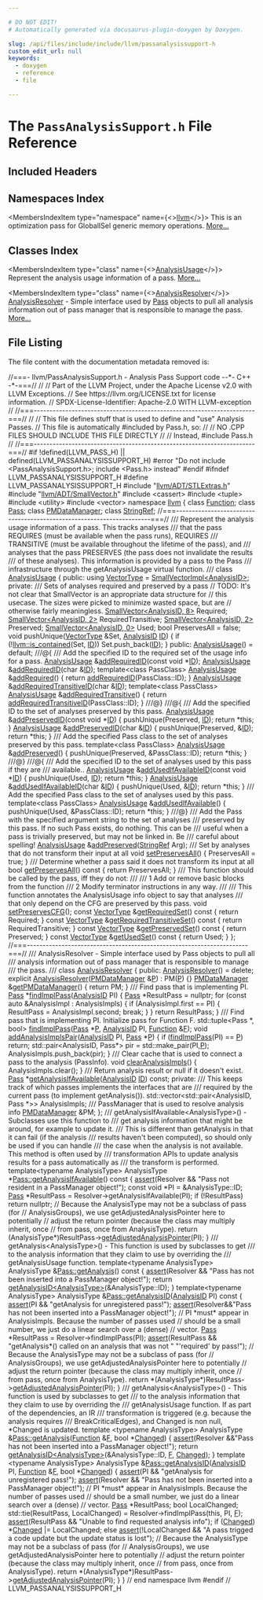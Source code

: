 ```yaml
---

# DO NOT EDIT!
# Automatically generated via docusaurus-plugin-doxygen by Doxygen.

slug: /api/files/include/include/llvm/passanalysissupport-h
custom_edit_url: null
keywords:
  - doxygen
  - reference
  - file

---
```





# The `PassAnalysisSupport.h` File Reference

<DoxygenPage pluginConfig={pluginConfig}>



## Included Headers

<IncludesList>
<IncludesListItem
  filePath="llvm/ADT/STLExtras.h"
  permalink="/docs/api/files/include/include/llvm/include/llvm/adt/stlextras-h"
  isLocal="true" />
<IncludesListItem
  filePath="llvm/ADT/SmallVector.h"
  permalink="/docs/api/files/include/include/llvm/include/llvm/adt/smallvector-h"
  isLocal="true" />
<IncludesListItem
  filePath="cassert"
  permalink=""
  isLocal="false" />
<IncludesListItem
  filePath="tuple"
  permalink=""
  isLocal="false" />
<IncludesListItem
  filePath="utility"
  permalink=""
  isLocal="false" />
<IncludesListItem
  filePath="vector"
  permalink=""
  isLocal="false" />
</IncludesList>

## Namespaces Index

<MembersIndex>

<MembersIndexItem
  type="namespace"
  name={<><a href="/docs/api/namespaces/llvm">llvm</a></>}>
This is an optimization pass for GlobalISel generic memory operations. <a href="/docs/api/namespaces/llvm/#details">More...</a>
</MembersIndexItem>

</MembersIndex>

## Classes Index

<MembersIndex>

<MembersIndexItem
  type="class"
  name={<><a href="/docs/api/classes/llvm/analysisusage">AnalysisUsage</a></>}>
Represent the analysis usage information of a pass. <a href="/docs/api/classes/llvm/analysisusage/#details">More...</a>
</MembersIndexItem>

<MembersIndexItem
  type="class"
  name={<><a href="/docs/api/classes/llvm/analysisresolver">AnalysisResolver</a></>}>
<a href="/docs/api/classes/llvm/analysisresolver">AnalysisResolver</a> - Simple interface used by <a href="/docs/api/classes/llvm/pass">Pass</a> objects to pull all analysis information out of pass manager that is responsible to manage the pass. <a href="/docs/api/classes/llvm/analysisresolver/#details">More...</a>
</MembersIndexItem>

</MembersIndex>


## File Listing

The file content with the documentation metadata removed is:

<ProgramListing>

<Link id="l00001" /><CodeLine lineNumber="1"><span class="doxyHighlightComment">//===- llvm/PassAnalysisSupport.h - Analysis Pass Support code --&#42;- C++ -&#42;-===//</span></CodeLine>
<Link id="l00002" /><CodeLine lineNumber="2"><span class="doxyHighlightComment">//</span></CodeLine>
<Link id="l00003" /><CodeLine lineNumber="3"><span class="doxyHighlightComment">// Part of the LLVM Project, under the Apache License v2.0 with LLVM Exceptions.</span></CodeLine>
<Link id="l00004" /><CodeLine lineNumber="4"><span class="doxyHighlightComment">// See https://llvm.org/LICENSE.txt for license information.</span></CodeLine>
<Link id="l00005" /><CodeLine lineNumber="5"><span class="doxyHighlightComment">// SPDX-License-Identifier: Apache-2.0 WITH LLVM-exception</span></CodeLine>
<Link id="l00006" /><CodeLine lineNumber="6"><span class="doxyHighlightComment">//</span></CodeLine>
<Link id="l00007" /><CodeLine lineNumber="7"><span class="doxyHighlightComment">//===----------------------------------------------------------------------===//</span></CodeLine>
<Link id="l00008" /><CodeLine lineNumber="8"><span class="doxyHighlightComment">//</span></CodeLine>
<Link id="l00009" /><CodeLine lineNumber="9"><span class="doxyHighlightComment">// This file defines stuff that is used to define and &quot;use&quot; Analysis Passes.</span></CodeLine>
<Link id="l00010" /><CodeLine lineNumber="10"><span class="doxyHighlightComment">// This file is automatically #included by Pass.h, so:</span></CodeLine>
<Link id="l00011" /><CodeLine lineNumber="11"><span class="doxyHighlightComment">//</span></CodeLine>
<Link id="l00012" /><CodeLine lineNumber="12"><span class="doxyHighlightComment">//           NO .CPP FILES SHOULD INCLUDE THIS FILE DIRECTLY</span></CodeLine>
<Link id="l00013" /><CodeLine lineNumber="13"><span class="doxyHighlightComment">//</span></CodeLine>
<Link id="l00014" /><CodeLine lineNumber="14"><span class="doxyHighlightComment">// Instead, #include Pass.h</span></CodeLine>
<Link id="l00015" /><CodeLine lineNumber="15"><span class="doxyHighlightComment">//</span></CodeLine>
<Link id="l00016" /><CodeLine lineNumber="16"><span class="doxyHighlightComment">//===----------------------------------------------------------------------===//</span></CodeLine>
<Link id="l00017" /><CodeLine lineNumber="17"></CodeLine>
<Link id="l00018" /><CodeLine lineNumber="18"><span class="doxyHighlightPreprocessor">#if !defined(LLVM&#95;PASS&#95;H) || defined(LLVM&#95;PASSANALYSISSUPPORT&#95;H)</span></CodeLine>
<Link id="l00019" /><CodeLine lineNumber="19"><span class="doxyHighlightPreprocessor">#error &quot;Do not include &lt;PassAnalysisSupport.h&gt;; include &lt;Pass.h&gt; instead&quot;</span></CodeLine>
<Link id="l00020" /><CodeLine lineNumber="20"><span class="doxyHighlightPreprocessor">#endif</span></CodeLine>
<Link id="l00021" /><CodeLine lineNumber="21"></CodeLine>
<Link id="l00022" /><CodeLine lineNumber="22"><span class="doxyHighlightPreprocessor">#ifndef LLVM&#95;PASSANALYSISSUPPORT&#95;H</span></CodeLine>
<Link id="l00023" /><CodeLine lineNumber="23"><span class="doxyHighlightPreprocessor">#define LLVM&#95;PASSANALYSISSUPPORT&#95;H</span></CodeLine>
<Link id="l00024" /><CodeLine lineNumber="24"></CodeLine>
<Link id="l00025" /><CodeLine lineNumber="25"><span class="doxyHighlightPreprocessor">#include &quot;<a href="/docs/api/files/include/include/llvm/include/llvm/adt/stlextras-h">llvm/ADT/STLExtras.h</a>&quot;</span></CodeLine>
<Link id="l00026" /><CodeLine lineNumber="26"><span class="doxyHighlightPreprocessor">#include &quot;<a href="/docs/api/files/include/include/llvm/include/llvm/adt/smallvector-h">llvm/ADT/SmallVector.h</a>&quot;</span></CodeLine>
<Link id="l00027" /><CodeLine lineNumber="27"><span class="doxyHighlightPreprocessor">#include &lt;cassert&gt;</span></CodeLine>
<Link id="l00028" /><CodeLine lineNumber="28"><span class="doxyHighlightPreprocessor">#include &lt;tuple&gt;</span></CodeLine>
<Link id="l00029" /><CodeLine lineNumber="29"><span class="doxyHighlightPreprocessor">#include &lt;utility&gt;</span></CodeLine>
<Link id="l00030" /><CodeLine lineNumber="30"><span class="doxyHighlightPreprocessor">#include &lt;vector&gt;</span></CodeLine>
<Link id="l00031" /><CodeLine lineNumber="31"></CodeLine>
<Link id="l00032" /><CodeLine lineNumber="32"><span class="doxyHighlightKeyword">namespace </span><span class="doxyHighlight"><a href="/docs/api/namespaces/llvm">llvm</a> &#123;</span></CodeLine>
<Link id="l00033" /><CodeLine lineNumber="33"></CodeLine>
<Link id="l00034" /><CodeLine lineNumber="34"><span class="doxyHighlightKeyword">class </span><span class="doxyHighlight"><a href="/docs/api/classes/llvm/function">Function</a>;</span></CodeLine>
<Link id="l00035" /><CodeLine lineNumber="35"><span class="doxyHighlightKeyword">class </span><span class="doxyHighlight"><a href="/docs/api/classes/llvm/pass">Pass</a>;</span></CodeLine>
<Link id="l00036" /><CodeLine lineNumber="36"><span class="doxyHighlightKeyword">class </span><span class="doxyHighlight"><a href="/docs/api/classes/llvm/pmdatamanager">PMDataManager</a>;</span></CodeLine>
<Link id="l00037" /><CodeLine lineNumber="37"><span class="doxyHighlightKeyword">class </span><span class="doxyHighlight"><a href="/docs/api/classes/llvm/stringref">StringRef</a>;</span></CodeLine>
<Link id="l00038" /><CodeLine lineNumber="38"></CodeLine>
<Link id="l00039" /><CodeLine lineNumber="39"><span class="doxyHighlightComment">//===----------------------------------------------------------------------===//</span></CodeLine>
<Link id="l00040" /><CodeLine lineNumber="40"><span class="doxyHighlightComment">/// Represent the analysis usage information of a pass.  This tracks analyses</span></CodeLine>
<Link id="l00041" /><CodeLine lineNumber="41"><span class="doxyHighlightComment">/// that the pass REQUIRES (must be available when the pass runs), REQUIRES</span></CodeLine>
<Link id="l00042" /><CodeLine lineNumber="42"><span class="doxyHighlightComment">/// TRANSITIVE (must be available throughout the lifetime of the pass), and</span></CodeLine>
<Link id="l00043" /><CodeLine lineNumber="43"><span class="doxyHighlightComment">/// analyses that the pass PRESERVES (the pass does not invalidate the results</span></CodeLine>
<Link id="l00044" /><CodeLine lineNumber="44"><span class="doxyHighlightComment">/// of these analyses).  This information is provided by a pass to the Pass</span></CodeLine>
<Link id="l00045" /><CodeLine lineNumber="45"><span class="doxyHighlightComment">/// infrastructure through the getAnalysisUsage virtual function.</span></CodeLine>
<Link id="l00046" /><CodeLine lineNumber="46"><span class="doxyHighlightComment">///</span></CodeLine>
<Link id="l00047" /><CodeLine lineNumber="47" lineLink="/docs/api/classes/llvm/analysisusage"><span class="doxyHighlightKeyword">class </span><span class="doxyHighlight"><a href="/docs/api/classes/llvm/analysisusage/#aa371d2d081bd5a108b861090ac8f8cf7">AnalysisUsage</a> &#123;</span></CodeLine>
<Link id="l00048" /><CodeLine lineNumber="48"><span class="doxyHighlightKeyword">public</span><span class="doxyHighlight">:</span></CodeLine>
<Link id="l00049" /><CodeLine lineNumber="49" lineLink="/docs/api/classes/llvm/analysisusage/#aca5945c84f7ab80d6fb87b09c633aff9"><span class="doxyHighlight">  </span><span class="doxyHighlightKeyword">using </span><span class="doxyHighlight"><a href="/docs/api/classes/llvm/analysisusage/#aca5945c84f7ab80d6fb87b09c633aff9">VectorType</a> = <a href="/docs/api/classes/llvm/smallvectorimpl">SmallVectorImpl&lt;AnalysisID&gt;</a>;</span></CodeLine>
<Link id="l00050" /><CodeLine lineNumber="50"></CodeLine>
<Link id="l00051" /><CodeLine lineNumber="51"><span class="doxyHighlightKeyword">private</span><span class="doxyHighlight">:</span></CodeLine>
<Link id="l00052" /><CodeLine lineNumber="52"><span class="doxyHighlightComment">  /// Sets of analyses required and preserved by a pass</span></CodeLine>
<Link id="l00053" /><CodeLine lineNumber="53"><span class="doxyHighlight">  </span><span class="doxyHighlightComment">// TODO: It&#39;s not clear that SmallVector is an appropriate data structure for</span></CodeLine>
<Link id="l00054" /><CodeLine lineNumber="54"><span class="doxyHighlight">  </span><span class="doxyHighlightComment">// this usecase.  The sizes were picked to minimize wasted space, but are</span></CodeLine>
<Link id="l00055" /><CodeLine lineNumber="55"><span class="doxyHighlight">  </span><span class="doxyHighlightComment">// otherwise fairly meaningless.</span></CodeLine>
<Link id="l00056" /><CodeLine lineNumber="56"><span class="doxyHighlight">  <a href="/docs/api/classes/llvm/smallvector">SmallVector&lt;AnalysisID, 8&gt;</a> Required;</span></CodeLine>
<Link id="l00057" /><CodeLine lineNumber="57"><span class="doxyHighlight">  <a href="/docs/api/classes/llvm/smallvector">SmallVector&lt;AnalysisID, 2&gt;</a> RequiredTransitive;</span></CodeLine>
<Link id="l00058" /><CodeLine lineNumber="58"><span class="doxyHighlight">  <a href="/docs/api/classes/llvm/smallvector">SmallVector&lt;AnalysisID, 2&gt;</a> Preserved;</span></CodeLine>
<Link id="l00059" /><CodeLine lineNumber="59"><span class="doxyHighlight">  <a href="/docs/api/classes/llvm/smallvector">SmallVector&lt;AnalysisID, 0&gt;</a> Used;</span></CodeLine>
<Link id="l00060" /><CodeLine lineNumber="60"><span class="doxyHighlight">  </span><span class="doxyHighlightKeywordType">bool</span><span class="doxyHighlight"> PreservesAll = </span><span class="doxyHighlightKeyword">false</span><span class="doxyHighlight">;</span></CodeLine>
<Link id="l00061" /><CodeLine lineNumber="61"></CodeLine>
<Link id="l00062" /><CodeLine lineNumber="62"><span class="doxyHighlight">  </span><span class="doxyHighlightKeywordType">void</span><span class="doxyHighlight"> pushUnique(<a href="/docs/api/classes/llvm/analysisusage/#aca5945c84f7ab80d6fb87b09c633aff9">VectorType</a> &amp;Set, <a href="/docs/api/namespaces/llvm/#af8dcbb0c9f8f0e566a07488f68418d5b">AnalysisID</a> <a href="/docs/api/namespaces/llvm/callingconv/#abdf8cf606905c10634e831390981b0ed">ID</a>) &#123;</span></CodeLine>
<Link id="l00063" /><CodeLine lineNumber="63"><span class="doxyHighlight">    </span><span class="doxyHighlightKeywordFlow">if</span><span class="doxyHighlight"> (!<a href="/docs/api/namespaces/llvm/#acd1cd968cb420c82d70926920fcdc7d7">llvm::is&#95;contained</a>(Set, <a href="/docs/api/namespaces/llvm/callingconv/#abdf8cf606905c10634e831390981b0ed">ID</a>))</span></CodeLine>
<Link id="l00064" /><CodeLine lineNumber="64"><span class="doxyHighlight">      Set.push&#95;back(<a href="/docs/api/namespaces/llvm/callingconv/#abdf8cf606905c10634e831390981b0ed">ID</a>);</span></CodeLine>
<Link id="l00065" /><CodeLine lineNumber="65"><span class="doxyHighlight">  &#125;</span></CodeLine>
<Link id="l00066" /><CodeLine lineNumber="66"></CodeLine>
<Link id="l00067" /><CodeLine lineNumber="67"><span class="doxyHighlightKeyword">public</span><span class="doxyHighlight">:</span></CodeLine>
<Link id="l00068" /><CodeLine lineNumber="68" lineLink="/docs/api/classes/llvm/analysisusage/#aa371d2d081bd5a108b861090ac8f8cf7"><span class="doxyHighlight">  <a href="/docs/api/classes/llvm/analysisusage/#aa371d2d081bd5a108b861090ac8f8cf7">AnalysisUsage</a>() = </span><span class="doxyHighlightKeywordFlow">default</span><span class="doxyHighlight">;</span></CodeLine>
<Link id="l00069" /><CodeLine lineNumber="69"></CodeLine>
<Link id="l00070" /><CodeLine lineNumber="70"><span class="doxyHighlightComment">  ///@&#123;</span></CodeLine>
<Link id="l00071" /><CodeLine lineNumber="71"><span class="doxyHighlightComment">  /// Add the specified ID to the required set of the usage info for a pass.</span></CodeLine>
<Link id="l00072" /><CodeLine lineNumber="72"><span class="doxyHighlight">  <a href="/docs/api/classes/llvm/analysisusage/#aa371d2d081bd5a108b861090ac8f8cf7">AnalysisUsage</a> &amp;<a href="/docs/api/classes/llvm/analysisusage/#a053677ebc731b47a534f841b11b5cf0c">addRequiredID</a>(</span><span class="doxyHighlightKeyword">const</span><span class="doxyHighlight"> </span><span class="doxyHighlightKeywordType">void</span><span class="doxyHighlight"> &#42;<a href="/docs/api/namespaces/llvm/callingconv/#abdf8cf606905c10634e831390981b0ed">ID</a>);</span></CodeLine>
<Link id="l00073" /><CodeLine lineNumber="73"><span class="doxyHighlight">  <a href="/docs/api/classes/llvm/analysisusage/#aa371d2d081bd5a108b861090ac8f8cf7">AnalysisUsage</a> &amp;<a href="/docs/api/classes/llvm/analysisusage/#a053677ebc731b47a534f841b11b5cf0c">addRequiredID</a>(</span><span class="doxyHighlightKeywordType">char</span><span class="doxyHighlight"> &amp;<a href="/docs/api/namespaces/llvm/callingconv/#abdf8cf606905c10634e831390981b0ed">ID</a>);</span></CodeLine>
<Link id="l00074" /><CodeLine lineNumber="74"><span class="doxyHighlight">  </span><span class="doxyHighlightKeyword">template</span><span class="doxyHighlight">&lt;</span><span class="doxyHighlightKeyword">class</span><span class="doxyHighlight"> PassClass&gt;</span></CodeLine>
<Link id="l00075" /><CodeLine lineNumber="75" lineLink="/docs/api/classes/llvm/analysisusage/#ae0adcccca08fb686c9ce00f9397b660c"><span class="doxyHighlight">  <a href="/docs/api/classes/llvm/analysisusage/#aa371d2d081bd5a108b861090ac8f8cf7">AnalysisUsage</a> &amp;<a href="/docs/api/classes/llvm/analysisusage/#ae0adcccca08fb686c9ce00f9397b660c">addRequired</a>() &#123;</span></CodeLine>
<Link id="l00076" /><CodeLine lineNumber="76"><span class="doxyHighlight">    </span><span class="doxyHighlightKeywordFlow">return</span><span class="doxyHighlight"> <a href="/docs/api/classes/llvm/analysisusage/#a053677ebc731b47a534f841b11b5cf0c">addRequiredID</a>(PassClass::ID);</span></CodeLine>
<Link id="l00077" /><CodeLine lineNumber="77"><span class="doxyHighlight">  &#125;</span></CodeLine>
<Link id="l00078" /><CodeLine lineNumber="78"></CodeLine>
<Link id="l00079" /><CodeLine lineNumber="79"><span class="doxyHighlight">  <a href="/docs/api/classes/llvm/analysisusage">AnalysisUsage</a> &amp;<a href="/docs/api/classes/llvm/analysisusage/#a39c64174b9b56285668f8fc3602c868a">addRequiredTransitiveID</a>(</span><span class="doxyHighlightKeywordType">char</span><span class="doxyHighlight"> &amp;<a href="/docs/api/namespaces/llvm/callingconv/#abdf8cf606905c10634e831390981b0ed">ID</a>);</span></CodeLine>
<Link id="l00080" /><CodeLine lineNumber="80"><span class="doxyHighlight">  </span><span class="doxyHighlightKeyword">template</span><span class="doxyHighlight">&lt;</span><span class="doxyHighlightKeyword">class</span><span class="doxyHighlight"> PassClass&gt;</span></CodeLine>
<Link id="l00081" /><CodeLine lineNumber="81" lineLink="/docs/api/classes/llvm/analysisusage/#afd8af3487564621ceeb41c2838c4469e"><span class="doxyHighlight">  <a href="/docs/api/classes/llvm/analysisusage/#aa371d2d081bd5a108b861090ac8f8cf7">AnalysisUsage</a> &amp;<a href="/docs/api/classes/llvm/analysisusage/#afd8af3487564621ceeb41c2838c4469e">addRequiredTransitive</a>() &#123;</span></CodeLine>
<Link id="l00082" /><CodeLine lineNumber="82"><span class="doxyHighlight">    </span><span class="doxyHighlightKeywordFlow">return</span><span class="doxyHighlight"> <a href="/docs/api/classes/llvm/analysisusage/#a39c64174b9b56285668f8fc3602c868a">addRequiredTransitiveID</a>(PassClass::ID);</span></CodeLine>
<Link id="l00083" /><CodeLine lineNumber="83"><span class="doxyHighlight">  &#125;</span></CodeLine>
<Link id="l00084" /><CodeLine lineNumber="84"><span class="doxyHighlightComment">  ///@&#125;</span></CodeLine>
<Link id="l00085" /><CodeLine lineNumber="85"></CodeLine>
<Link id="l00086" /><CodeLine lineNumber="86"><span class="doxyHighlightComment">  ///@&#123;</span></CodeLine>
<Link id="l00087" /><CodeLine lineNumber="87"><span class="doxyHighlightComment">  /// Add the specified ID to the set of analyses preserved by this pass.</span></CodeLine>
<Link id="l00088" /><CodeLine lineNumber="88" lineLink="/docs/api/classes/llvm/analysisusage/#a573df5c9c3024ebb646e15cc7450bf91"><span class="doxyHighlight">  <a href="/docs/api/classes/llvm/analysisusage/#aa371d2d081bd5a108b861090ac8f8cf7">AnalysisUsage</a> &amp;<a href="/docs/api/classes/llvm/analysisusage/#a573df5c9c3024ebb646e15cc7450bf91">addPreservedID</a>(</span><span class="doxyHighlightKeyword">const</span><span class="doxyHighlight"> </span><span class="doxyHighlightKeywordType">void</span><span class="doxyHighlight"> &#42;<a href="/docs/api/namespaces/llvm/callingconv/#abdf8cf606905c10634e831390981b0ed">ID</a>) &#123;</span></CodeLine>
<Link id="l00089" /><CodeLine lineNumber="89"><span class="doxyHighlight">    pushUnique(Preserved, <a href="/docs/api/namespaces/llvm/callingconv/#abdf8cf606905c10634e831390981b0ed">ID</a>);</span></CodeLine>
<Link id="l00090" /><CodeLine lineNumber="90"><span class="doxyHighlight">    </span><span class="doxyHighlightKeywordFlow">return</span><span class="doxyHighlight"> &#42;</span><span class="doxyHighlightKeyword">this</span><span class="doxyHighlight">;</span></CodeLine>
<Link id="l00091" /><CodeLine lineNumber="91"><span class="doxyHighlight">  &#125;</span></CodeLine>
<Link id="l00092" /><CodeLine lineNumber="92" lineLink="/docs/api/classes/llvm/analysisusage/#a4bec6c0110eba34c58f70e6cb0ae8b32"><span class="doxyHighlight">  <a href="/docs/api/classes/llvm/analysisusage/#aa371d2d081bd5a108b861090ac8f8cf7">AnalysisUsage</a> &amp;<a href="/docs/api/classes/llvm/analysisusage/#a4bec6c0110eba34c58f70e6cb0ae8b32">addPreservedID</a>(</span><span class="doxyHighlightKeywordType">char</span><span class="doxyHighlight"> &amp;<a href="/docs/api/namespaces/llvm/callingconv/#abdf8cf606905c10634e831390981b0ed">ID</a>) &#123;</span></CodeLine>
<Link id="l00093" /><CodeLine lineNumber="93"><span class="doxyHighlight">    pushUnique(Preserved, &amp;<a href="/docs/api/namespaces/llvm/callingconv/#abdf8cf606905c10634e831390981b0ed">ID</a>);</span></CodeLine>
<Link id="l00094" /><CodeLine lineNumber="94"><span class="doxyHighlight">    </span><span class="doxyHighlightKeywordFlow">return</span><span class="doxyHighlight"> &#42;</span><span class="doxyHighlightKeyword">this</span><span class="doxyHighlight">;</span></CodeLine>
<Link id="l00095" /><CodeLine lineNumber="95"><span class="doxyHighlight">  &#125;</span></CodeLine>
<Link id="l00096" /><CodeLine lineNumber="96"><span class="doxyHighlightComment">  /// Add the specified Pass class to the set of analyses preserved by this pass.</span></CodeLine>
<Link id="l00097" /><CodeLine lineNumber="97"><span class="doxyHighlight">  </span><span class="doxyHighlightKeyword">template</span><span class="doxyHighlight">&lt;</span><span class="doxyHighlightKeyword">class</span><span class="doxyHighlight"> PassClass&gt;</span></CodeLine>
<Link id="l00098" /><CodeLine lineNumber="98" lineLink="/docs/api/classes/llvm/analysisusage/#ae9356b720f6fbab112d809738dcc4f2a"><span class="doxyHighlight">  <a href="/docs/api/classes/llvm/analysisusage/#aa371d2d081bd5a108b861090ac8f8cf7">AnalysisUsage</a> &amp;<a href="/docs/api/classes/llvm/analysisusage/#ae9356b720f6fbab112d809738dcc4f2a">addPreserved</a>() &#123;</span></CodeLine>
<Link id="l00099" /><CodeLine lineNumber="99"><span class="doxyHighlight">    pushUnique(Preserved, &amp;PassClass::ID);</span></CodeLine>
<Link id="l00100" /><CodeLine lineNumber="100"><span class="doxyHighlight">    </span><span class="doxyHighlightKeywordFlow">return</span><span class="doxyHighlight"> &#42;</span><span class="doxyHighlightKeyword">this</span><span class="doxyHighlight">;</span></CodeLine>
<Link id="l00101" /><CodeLine lineNumber="101"><span class="doxyHighlight">  &#125;</span></CodeLine>
<Link id="l00102" /><CodeLine lineNumber="102"><span class="doxyHighlightComment">  ///@&#125;</span></CodeLine>
<Link id="l00103" /><CodeLine lineNumber="103"></CodeLine>
<Link id="l00104" /><CodeLine lineNumber="104"><span class="doxyHighlightComment">  ///@&#123;</span></CodeLine>
<Link id="l00105" /><CodeLine lineNumber="105"><span class="doxyHighlightComment">  /// Add the specified ID to the set of analyses used by this pass if they are</span></CodeLine>
<Link id="l00106" /><CodeLine lineNumber="106"><span class="doxyHighlightComment">  /// available..</span></CodeLine>
<Link id="l00107" /><CodeLine lineNumber="107" lineLink="/docs/api/classes/llvm/analysisusage/#a6e3b2899057c9d61b73d239680b6cada"><span class="doxyHighlight">  <a href="/docs/api/classes/llvm/analysisusage/#aa371d2d081bd5a108b861090ac8f8cf7">AnalysisUsage</a> &amp;<a href="/docs/api/classes/llvm/analysisusage/#a6e3b2899057c9d61b73d239680b6cada">addUsedIfAvailableID</a>(</span><span class="doxyHighlightKeyword">const</span><span class="doxyHighlight"> </span><span class="doxyHighlightKeywordType">void</span><span class="doxyHighlight"> &#42;<a href="/docs/api/namespaces/llvm/callingconv/#abdf8cf606905c10634e831390981b0ed">ID</a>) &#123;</span></CodeLine>
<Link id="l00108" /><CodeLine lineNumber="108"><span class="doxyHighlight">    pushUnique(Used, <a href="/docs/api/namespaces/llvm/callingconv/#abdf8cf606905c10634e831390981b0ed">ID</a>);</span></CodeLine>
<Link id="l00109" /><CodeLine lineNumber="109"><span class="doxyHighlight">    </span><span class="doxyHighlightKeywordFlow">return</span><span class="doxyHighlight"> &#42;</span><span class="doxyHighlightKeyword">this</span><span class="doxyHighlight">;</span></CodeLine>
<Link id="l00110" /><CodeLine lineNumber="110"><span class="doxyHighlight">  &#125;</span></CodeLine>
<Link id="l00111" /><CodeLine lineNumber="111" lineLink="/docs/api/classes/llvm/analysisusage/#a9eb4c96bc9f31369564e5061a0137bb8"><span class="doxyHighlight">  <a href="/docs/api/classes/llvm/analysisusage/#aa371d2d081bd5a108b861090ac8f8cf7">AnalysisUsage</a> &amp;<a href="/docs/api/classes/llvm/analysisusage/#a9eb4c96bc9f31369564e5061a0137bb8">addUsedIfAvailableID</a>(</span><span class="doxyHighlightKeywordType">char</span><span class="doxyHighlight"> &amp;<a href="/docs/api/namespaces/llvm/callingconv/#abdf8cf606905c10634e831390981b0ed">ID</a>) &#123;</span></CodeLine>
<Link id="l00112" /><CodeLine lineNumber="112"><span class="doxyHighlight">    pushUnique(Used, &amp;<a href="/docs/api/namespaces/llvm/callingconv/#abdf8cf606905c10634e831390981b0ed">ID</a>);</span></CodeLine>
<Link id="l00113" /><CodeLine lineNumber="113"><span class="doxyHighlight">    </span><span class="doxyHighlightKeywordFlow">return</span><span class="doxyHighlight"> &#42;</span><span class="doxyHighlightKeyword">this</span><span class="doxyHighlight">;</span></CodeLine>
<Link id="l00114" /><CodeLine lineNumber="114"><span class="doxyHighlight">  &#125;</span></CodeLine>
<Link id="l00115" /><CodeLine lineNumber="115"><span class="doxyHighlightComment">  /// Add the specified Pass class to the set of analyses used by this pass.</span></CodeLine>
<Link id="l00116" /><CodeLine lineNumber="116"><span class="doxyHighlight">  </span><span class="doxyHighlightKeyword">template</span><span class="doxyHighlight">&lt;</span><span class="doxyHighlightKeyword">class</span><span class="doxyHighlight"> PassClass&gt;</span></CodeLine>
<Link id="l00117" /><CodeLine lineNumber="117" lineLink="/docs/api/classes/llvm/analysisusage/#aaeddaf79040291b6f3e0db57943aac39"><span class="doxyHighlight">  <a href="/docs/api/classes/llvm/analysisusage/#aa371d2d081bd5a108b861090ac8f8cf7">AnalysisUsage</a> &amp;<a href="/docs/api/classes/llvm/analysisusage/#aaeddaf79040291b6f3e0db57943aac39">addUsedIfAvailable</a>() &#123;</span></CodeLine>
<Link id="l00118" /><CodeLine lineNumber="118"><span class="doxyHighlight">    pushUnique(Used, &amp;PassClass::ID);</span></CodeLine>
<Link id="l00119" /><CodeLine lineNumber="119"><span class="doxyHighlight">    </span><span class="doxyHighlightKeywordFlow">return</span><span class="doxyHighlight"> &#42;</span><span class="doxyHighlightKeyword">this</span><span class="doxyHighlight">;</span></CodeLine>
<Link id="l00120" /><CodeLine lineNumber="120"><span class="doxyHighlight">  &#125;</span></CodeLine>
<Link id="l00121" /><CodeLine lineNumber="121"><span class="doxyHighlightComment">  ///@&#125;</span></CodeLine>
<Link id="l00122" /><CodeLine lineNumber="122"></CodeLine>
<Link id="l00123" /><CodeLine lineNumber="123"><span class="doxyHighlightComment">  /// Add the Pass with the specified argument string to the set of analyses</span></CodeLine>
<Link id="l00124" /><CodeLine lineNumber="124"><span class="doxyHighlightComment">  /// preserved by this pass. If no such Pass exists, do nothing. This can be</span></CodeLine>
<Link id="l00125" /><CodeLine lineNumber="125"><span class="doxyHighlightComment">  /// useful when a pass is trivially preserved, but may not be linked in. Be</span></CodeLine>
<Link id="l00126" /><CodeLine lineNumber="126"><span class="doxyHighlightComment">  /// careful about spelling!</span></CodeLine>
<Link id="l00127" /><CodeLine lineNumber="127"><span class="doxyHighlight">  <a href="/docs/api/classes/llvm/analysisusage">AnalysisUsage</a> &amp;<a href="/docs/api/classes/llvm/analysisusage/#ae9356b720f6fbab112d809738dcc4f2a">addPreserved</a>(<a href="/docs/api/classes/llvm/stringref">StringRef</a> Arg);</span></CodeLine>
<Link id="l00128" /><CodeLine lineNumber="128"></CodeLine>
<Link id="l00129" /><CodeLine lineNumber="129"><span class="doxyHighlightComment">  /// Set by analyses that do not transform their input at all</span></CodeLine>
<Link id="l00130" /><CodeLine lineNumber="130" lineLink="/docs/api/classes/llvm/analysisusage/#af22b06a6a4f9df80454071685a0d6a02"><span class="doxyHighlight">  </span><span class="doxyHighlightKeywordType">void</span><span class="doxyHighlight"> <a href="/docs/api/classes/llvm/analysisusage/#af22b06a6a4f9df80454071685a0d6a02">setPreservesAll</a>() &#123; PreservesAll = </span><span class="doxyHighlightKeyword">true</span><span class="doxyHighlight">; &#125;</span></CodeLine>
<Link id="l00131" /><CodeLine lineNumber="131"></CodeLine>
<Link id="l00132" /><CodeLine lineNumber="132"><span class="doxyHighlightComment">  /// Determine whether a pass said it does not transform its input at all</span></CodeLine>
<Link id="l00133" /><CodeLine lineNumber="133" lineLink="/docs/api/classes/llvm/analysisusage/#af25c3e35aa8152adb82963b80be929c0"><span class="doxyHighlight">  </span><span class="doxyHighlightKeywordType">bool</span><span class="doxyHighlight"> <a href="/docs/api/classes/llvm/analysisusage/#af25c3e35aa8152adb82963b80be929c0">getPreservesAll</a>()</span><span class="doxyHighlightKeyword"> const </span><span class="doxyHighlight">&#123; </span><span class="doxyHighlightKeywordFlow">return</span><span class="doxyHighlight"> PreservesAll; &#125;</span></CodeLine>
<Link id="l00134" /><CodeLine lineNumber="134"></CodeLine>
<Link id="l00135" /><CodeLine lineNumber="135"><span class="doxyHighlightComment">  /// This function should be called by the pass, iff they do not:</span></CodeLine>
<Link id="l00136" /><CodeLine lineNumber="136"><span class="doxyHighlightComment">  ///</span></CodeLine>
<Link id="l00137" /><CodeLine lineNumber="137"><span class="doxyHighlightComment">  ///  1 Add or remove basic blocks from the function</span></CodeLine>
<Link id="l00138" /><CodeLine lineNumber="138"><span class="doxyHighlightComment">  ///  2 Modify terminator instructions in any way.</span></CodeLine>
<Link id="l00139" /><CodeLine lineNumber="139"><span class="doxyHighlightComment">  ///</span></CodeLine>
<Link id="l00140" /><CodeLine lineNumber="140"><span class="doxyHighlightComment">  /// This function annotates the AnalysisUsage info object to say that analyses</span></CodeLine>
<Link id="l00141" /><CodeLine lineNumber="141"><span class="doxyHighlightComment">  /// that only depend on the CFG are preserved by this pass.</span></CodeLine>
<Link id="l00142" /><CodeLine lineNumber="142"><span class="doxyHighlight">  </span><span class="doxyHighlightKeywordType">void</span><span class="doxyHighlight"> <a href="/docs/api/classes/llvm/analysisusage/#af11a6ebf7ab3c388234cb6d5378439a3">setPreservesCFG</a>();</span></CodeLine>
<Link id="l00143" /><CodeLine lineNumber="143"></CodeLine>
<Link id="l00144" /><CodeLine lineNumber="144" lineLink="/docs/api/classes/llvm/analysisusage/#a299caaa13ef3566bddb9781064aebdb9"><span class="doxyHighlight">  </span><span class="doxyHighlightKeyword">const</span><span class="doxyHighlight"> <a href="/docs/api/classes/llvm/analysisusage/#aca5945c84f7ab80d6fb87b09c633aff9">VectorType</a> &amp;<a href="/docs/api/classes/llvm/analysisusage/#a299caaa13ef3566bddb9781064aebdb9">getRequiredSet</a>()</span><span class="doxyHighlightKeyword"> const </span><span class="doxyHighlight">&#123; </span><span class="doxyHighlightKeywordFlow">return</span><span class="doxyHighlight"> Required; &#125;</span></CodeLine>
<Link id="l00145" /><CodeLine lineNumber="145" lineLink="/docs/api/classes/llvm/analysisusage/#aab8bb94b2d54bff44ec50eade145bd08"><span class="doxyHighlight">  </span><span class="doxyHighlightKeyword">const</span><span class="doxyHighlight"> <a href="/docs/api/classes/llvm/analysisusage/#aca5945c84f7ab80d6fb87b09c633aff9">VectorType</a> &amp;<a href="/docs/api/classes/llvm/analysisusage/#aab8bb94b2d54bff44ec50eade145bd08">getRequiredTransitiveSet</a>()</span><span class="doxyHighlightKeyword"> const </span><span class="doxyHighlight">&#123;</span></CodeLine>
<Link id="l00146" /><CodeLine lineNumber="146"><span class="doxyHighlight">    </span><span class="doxyHighlightKeywordFlow">return</span><span class="doxyHighlight"> RequiredTransitive;</span></CodeLine>
<Link id="l00147" /><CodeLine lineNumber="147"><span class="doxyHighlight">  &#125;</span></CodeLine>
<Link id="l00148" /><CodeLine lineNumber="148" lineLink="/docs/api/classes/llvm/analysisusage/#af9c346823bed8d8787ced3ce5b0a2ced"><span class="doxyHighlight">  </span><span class="doxyHighlightKeyword">const</span><span class="doxyHighlight"> <a href="/docs/api/classes/llvm/analysisusage/#aca5945c84f7ab80d6fb87b09c633aff9">VectorType</a> &amp;<a href="/docs/api/classes/llvm/analysisusage/#af9c346823bed8d8787ced3ce5b0a2ced">getPreservedSet</a>()</span><span class="doxyHighlightKeyword"> const </span><span class="doxyHighlight">&#123; </span><span class="doxyHighlightKeywordFlow">return</span><span class="doxyHighlight"> Preserved; &#125;</span></CodeLine>
<Link id="l00149" /><CodeLine lineNumber="149" lineLink="/docs/api/classes/llvm/analysisusage/#ad0364d79e9c78f6781cbe243737f5908"><span class="doxyHighlight">  </span><span class="doxyHighlightKeyword">const</span><span class="doxyHighlight"> <a href="/docs/api/classes/llvm/analysisusage/#aca5945c84f7ab80d6fb87b09c633aff9">VectorType</a> &amp;<a href="/docs/api/classes/llvm/analysisusage/#ad0364d79e9c78f6781cbe243737f5908">getUsedSet</a>()</span><span class="doxyHighlightKeyword"> const </span><span class="doxyHighlight">&#123; </span><span class="doxyHighlightKeywordFlow">return</span><span class="doxyHighlight"> Used; &#125;</span></CodeLine>
<Link id="l00150" /><CodeLine lineNumber="150"><span class="doxyHighlight">&#125;;</span></CodeLine>
<Link id="l00151" /><CodeLine lineNumber="151"></CodeLine>
<Link id="l00152" /><CodeLine lineNumber="152"><span class="doxyHighlightComment">//===----------------------------------------------------------------------===//</span></CodeLine>
<Link id="l00153" /><CodeLine lineNumber="153"><span class="doxyHighlightComment">/// AnalysisResolver - Simple interface used by Pass objects to pull all</span></CodeLine>
<Link id="l00154" /><CodeLine lineNumber="154"><span class="doxyHighlightComment">/// analysis information out of pass manager that is responsible to manage</span></CodeLine>
<Link id="l00155" /><CodeLine lineNumber="155"><span class="doxyHighlightComment">/// the pass.</span></CodeLine>
<Link id="l00156" /><CodeLine lineNumber="156"><span class="doxyHighlightComment">///</span></CodeLine>
<Link id="l00157" /><CodeLine lineNumber="157" lineLink="/docs/api/classes/llvm/analysisresolver"><span class="doxyHighlightKeyword">class </span><span class="doxyHighlight"><a href="/docs/api/classes/llvm/analysisresolver/#ac31431f034fc6bed4a533fdc0adc8cb2">AnalysisResolver</a> &#123;</span></CodeLine>
<Link id="l00158" /><CodeLine lineNumber="158"><span class="doxyHighlightKeyword">public</span><span class="doxyHighlight">:</span></CodeLine>
<Link id="l00159" /><CodeLine lineNumber="159" lineLink="/docs/api/classes/llvm/analysisresolver/#ac31431f034fc6bed4a533fdc0adc8cb2"><span class="doxyHighlight">  <a href="/docs/api/classes/llvm/analysisresolver/#ac31431f034fc6bed4a533fdc0adc8cb2">AnalysisResolver</a>() = </span><span class="doxyHighlightKeyword">delete</span><span class="doxyHighlight">;</span></CodeLine>
<Link id="l00160" /><CodeLine lineNumber="160" lineLink="/docs/api/classes/llvm/analysisresolver/#a94a90f68a08f3f67ab3a3c52014c0b7d"><span class="doxyHighlight">  </span><span class="doxyHighlightKeyword">explicit</span><span class="doxyHighlight"> <a href="/docs/api/classes/llvm/analysisresolver/#a94a90f68a08f3f67ab3a3c52014c0b7d">AnalysisResolver</a>(<a href="/docs/api/classes/llvm/pmdatamanager">PMDataManager</a> &amp;<a href="/docs/api/files/lib/lib/option/option-cpp/#a04665169063c8ca1f2ea96c27fc7c2b2">P</a>) : PM(<a href="/docs/api/files/lib/lib/option/option-cpp/#a04665169063c8ca1f2ea96c27fc7c2b2">P</a>) &#123;&#125;</span></CodeLine>
<Link id="l00161" /><CodeLine lineNumber="161"></CodeLine>
<Link id="l00162" /><CodeLine lineNumber="162" lineLink="/docs/api/classes/llvm/analysisresolver/#a2cfbfb9f4e4110382ff2c188a902668a"><span class="doxyHighlight">  <a href="/docs/api/classes/llvm/pmdatamanager">PMDataManager</a> &amp;<a href="/docs/api/classes/llvm/analysisresolver/#a2cfbfb9f4e4110382ff2c188a902668a">getPMDataManager</a>() &#123; </span><span class="doxyHighlightKeywordFlow">return</span><span class="doxyHighlight"> PM; &#125;</span></CodeLine>
<Link id="l00163" /><CodeLine lineNumber="163"></CodeLine>
<Link id="l00164" /><CodeLine lineNumber="164"><span class="doxyHighlightComment">  /// Find pass that is implementing PI.</span></CodeLine>
<Link id="l00165" /><CodeLine lineNumber="165" lineLink="/docs/api/classes/llvm/analysisresolver/#a103386fa0d794773d859e9d29957a9e7"><span class="doxyHighlight">  <a href="/docs/api/classes/llvm/pass">Pass</a> &#42;<a href="/docs/api/classes/llvm/analysisresolver/#a103386fa0d794773d859e9d29957a9e7">findImplPass</a>(<a href="/docs/api/namespaces/llvm/#af8dcbb0c9f8f0e566a07488f68418d5b">AnalysisID</a> PI) &#123;</span></CodeLine>
<Link id="l00166" /><CodeLine lineNumber="166"><span class="doxyHighlight">    <a href="/docs/api/classes/llvm/pass">Pass</a> &#42;ResultPass = </span><span class="doxyHighlightKeyword">nullptr</span><span class="doxyHighlight">;</span></CodeLine>
<Link id="l00167" /><CodeLine lineNumber="167"><span class="doxyHighlight">    </span><span class="doxyHighlightKeywordFlow">for</span><span class="doxyHighlight"> (</span><span class="doxyHighlightKeyword">const</span><span class="doxyHighlight"> </span><span class="doxyHighlightKeyword">auto</span><span class="doxyHighlight"> &amp;AnalysisImpl : AnalysisImpls) &#123;</span></CodeLine>
<Link id="l00168" /><CodeLine lineNumber="168"><span class="doxyHighlight">      </span><span class="doxyHighlightKeywordFlow">if</span><span class="doxyHighlight"> (AnalysisImpl.first == PI) &#123;</span></CodeLine>
<Link id="l00169" /><CodeLine lineNumber="169"><span class="doxyHighlight">        ResultPass = AnalysisImpl.second;</span></CodeLine>
<Link id="l00170" /><CodeLine lineNumber="170"><span class="doxyHighlight">        </span><span class="doxyHighlightKeywordFlow">break</span><span class="doxyHighlight">;</span></CodeLine>
<Link id="l00171" /><CodeLine lineNumber="171"><span class="doxyHighlight">      &#125;</span></CodeLine>
<Link id="l00172" /><CodeLine lineNumber="172"><span class="doxyHighlight">    &#125;</span></CodeLine>
<Link id="l00173" /><CodeLine lineNumber="173"><span class="doxyHighlight">    </span><span class="doxyHighlightKeywordFlow">return</span><span class="doxyHighlight"> ResultPass;</span></CodeLine>
<Link id="l00174" /><CodeLine lineNumber="174"><span class="doxyHighlight">  &#125;</span></CodeLine>
<Link id="l00175" /><CodeLine lineNumber="175"></CodeLine>
<Link id="l00176" /><CodeLine lineNumber="176"><span class="doxyHighlightComment">  /// Find pass that is implementing PI. Initialize pass for Function F.</span></CodeLine>
<Link id="l00177" /><CodeLine lineNumber="177"><span class="doxyHighlight">  std::tuple&lt;Pass &#42;, bool&gt; <a href="/docs/api/classes/llvm/analysisresolver/#a103386fa0d794773d859e9d29957a9e7">findImplPass</a>(<a href="/docs/api/classes/llvm/pass">Pass</a> &#42;<a href="/docs/api/files/lib/lib/option/option-cpp/#a04665169063c8ca1f2ea96c27fc7c2b2">P</a>, <a href="/docs/api/namespaces/llvm/#af8dcbb0c9f8f0e566a07488f68418d5b">AnalysisID</a> PI, <a href="/docs/api/classes/llvm/function">Function</a> &amp;<a href="/docs/api/files/lib/lib/support/md5-cpp/#a96d73bbd7af15cb1fc38c3f4a3bd82e9">F</a>);</span></CodeLine>
<Link id="l00178" /><CodeLine lineNumber="178"></CodeLine>
<Link id="l00179" /><CodeLine lineNumber="179" lineLink="/docs/api/classes/llvm/analysisresolver/#a01d493bec362b20703d57138b6873382"><span class="doxyHighlight">  </span><span class="doxyHighlightKeywordType">void</span><span class="doxyHighlight"> <a href="/docs/api/classes/llvm/analysisresolver/#a01d493bec362b20703d57138b6873382">addAnalysisImplsPair</a>(<a href="/docs/api/namespaces/llvm/#af8dcbb0c9f8f0e566a07488f68418d5b">AnalysisID</a> PI, <a href="/docs/api/classes/llvm/pass">Pass</a> &#42;<a href="/docs/api/files/lib/lib/option/option-cpp/#a04665169063c8ca1f2ea96c27fc7c2b2">P</a>) &#123;</span></CodeLine>
<Link id="l00180" /><CodeLine lineNumber="180"><span class="doxyHighlight">    </span><span class="doxyHighlightKeywordFlow">if</span><span class="doxyHighlight"> (<a href="/docs/api/classes/llvm/analysisresolver/#a103386fa0d794773d859e9d29957a9e7">findImplPass</a>(PI) == <a href="/docs/api/files/lib/lib/option/option-cpp/#a04665169063c8ca1f2ea96c27fc7c2b2">P</a>)</span></CodeLine>
<Link id="l00181" /><CodeLine lineNumber="181"><span class="doxyHighlight">      </span><span class="doxyHighlightKeywordFlow">return</span><span class="doxyHighlight">;</span></CodeLine>
<Link id="l00182" /><CodeLine lineNumber="182"><span class="doxyHighlight">    std::pair&lt;AnalysisID, Pass&#42;&gt; pir = std::make&#95;pair(PI,<a href="/docs/api/files/lib/lib/option/option-cpp/#a04665169063c8ca1f2ea96c27fc7c2b2">P</a>);</span></CodeLine>
<Link id="l00183" /><CodeLine lineNumber="183"><span class="doxyHighlight">    AnalysisImpls.push&#95;back(pir);</span></CodeLine>
<Link id="l00184" /><CodeLine lineNumber="184"><span class="doxyHighlight">  &#125;</span></CodeLine>
<Link id="l00185" /><CodeLine lineNumber="185"></CodeLine>
<Link id="l00186" /><CodeLine lineNumber="186"><span class="doxyHighlightComment">  /// Clear cache that is used to connect a pass to the analysis (PassInfo).</span></CodeLine>
<Link id="l00187" /><CodeLine lineNumber="187" lineLink="/docs/api/classes/llvm/analysisresolver/#ab3cc8fe33d09260110dcf79677206591"><span class="doxyHighlight">  </span><span class="doxyHighlightKeywordType">void</span><span class="doxyHighlight"> <a href="/docs/api/classes/llvm/analysisresolver/#ab3cc8fe33d09260110dcf79677206591">clearAnalysisImpls</a>() &#123;</span></CodeLine>
<Link id="l00188" /><CodeLine lineNumber="188"><span class="doxyHighlight">    AnalysisImpls.clear();</span></CodeLine>
<Link id="l00189" /><CodeLine lineNumber="189"><span class="doxyHighlight">  &#125;</span></CodeLine>
<Link id="l00190" /><CodeLine lineNumber="190"></CodeLine>
<Link id="l00191" /><CodeLine lineNumber="191"><span class="doxyHighlightComment">  /// Return analysis result or null if it doesn&#39;t exist.</span></CodeLine>
<Link id="l00192" /><CodeLine lineNumber="192"><span class="doxyHighlight">  <a href="/docs/api/classes/llvm/pass">Pass</a> &#42;<a href="/docs/api/classes/llvm/analysisresolver/#af4ddf5f78bc987b43d6755fd8767e8d0">getAnalysisIfAvailable</a>(<a href="/docs/api/namespaces/llvm/#af8dcbb0c9f8f0e566a07488f68418d5b">AnalysisID</a> <a href="/docs/api/namespaces/llvm/callingconv/#abdf8cf606905c10634e831390981b0ed">ID</a>) </span><span class="doxyHighlightKeyword">const</span><span class="doxyHighlight">;</span></CodeLine>
<Link id="l00193" /><CodeLine lineNumber="193"></CodeLine>
<Link id="l00194" /><CodeLine lineNumber="194"><span class="doxyHighlightKeyword">private</span><span class="doxyHighlight">:</span></CodeLine>
<Link id="l00195" /><CodeLine lineNumber="195"><span class="doxyHighlightComment">  /// This keeps track of which passes implements the interfaces that are</span></CodeLine>
<Link id="l00196" /><CodeLine lineNumber="196"><span class="doxyHighlightComment">  /// required by the current pass (to implement getAnalysis()).</span></CodeLine>
<Link id="l00197" /><CodeLine lineNumber="197"><span class="doxyHighlight">  std::vector&lt;std::pair&lt;AnalysisID, Pass &#42;&gt;&gt; AnalysisImpls;</span></CodeLine>
<Link id="l00198" /><CodeLine lineNumber="198"></CodeLine>
<Link id="l00199" /><CodeLine lineNumber="199"><span class="doxyHighlightComment">  /// PassManager that is used to resolve analysis info</span></CodeLine>
<Link id="l00200" /><CodeLine lineNumber="200"><span class="doxyHighlight">  <a href="/docs/api/classes/llvm/pmdatamanager">PMDataManager</a> &amp;PM;</span></CodeLine>
<Link id="l00201" /><CodeLine lineNumber="201"><span class="doxyHighlight">&#125;;</span></CodeLine>
<Link id="l00202" /><CodeLine lineNumber="202"></CodeLine>
<Link id="l00203" /><CodeLine lineNumber="203"><span class="doxyHighlightComment">/// getAnalysisIfAvailable&lt;AnalysisType&gt;() - Subclasses use this function to</span></CodeLine>
<Link id="l00204" /><CodeLine lineNumber="204"><span class="doxyHighlightComment">/// get analysis information that might be around, for example to update it.</span></CodeLine>
<Link id="l00205" /><CodeLine lineNumber="205"><span class="doxyHighlightComment">/// This is different than getAnalysis in that it can fail (if the analysis</span></CodeLine>
<Link id="l00206" /><CodeLine lineNumber="206"><span class="doxyHighlightComment">/// results haven&#39;t been computed), so should only be used if you can handle</span></CodeLine>
<Link id="l00207" /><CodeLine lineNumber="207"><span class="doxyHighlightComment">/// the case when the analysis is not available.  This method is often used by</span></CodeLine>
<Link id="l00208" /><CodeLine lineNumber="208"><span class="doxyHighlightComment">/// transformation APIs to update analysis results for a pass automatically as</span></CodeLine>
<Link id="l00209" /><CodeLine lineNumber="209"><span class="doxyHighlightComment">/// the transform is performed.</span></CodeLine>
<Link id="l00210" /><CodeLine lineNumber="210"><span class="doxyHighlightKeyword">template</span><span class="doxyHighlight">&lt;</span><span class="doxyHighlightKeyword">typename</span><span class="doxyHighlight"> AnalysisType&gt;</span></CodeLine>
<Link id="l00211" /><CodeLine lineNumber="211" lineLink="/docs/api/classes/llvm/pass/#af94c014e968489e96c7d4353a84ad7f5"><span class="doxyHighlight">AnalysisType &#42;<a href="/docs/api/classes/llvm/pass/#af94c014e968489e96c7d4353a84ad7f5">Pass::getAnalysisIfAvailable</a>()</span><span class="doxyHighlightKeyword"> const </span><span class="doxyHighlight">&#123;</span></CodeLine>
<Link id="l00212" /><CodeLine lineNumber="212"><span class="doxyHighlight">  <a href="/docs/api/files/lib/lib/target/lib/target/amdgpu/silowercontrolflow-cpp/#a4868c5d81c5ccc98c47aeab6244346a0">assert</a>(Resolver &amp;&amp; </span><span class="doxyHighlightStringLiteral">&quot;Pass not resident in a PassManager object!&quot;</span><span class="doxyHighlight">);</span></CodeLine>
<Link id="l00213" /><CodeLine lineNumber="213"></CodeLine>
<Link id="l00214" /><CodeLine lineNumber="214"><span class="doxyHighlight">  </span><span class="doxyHighlightKeyword">const</span><span class="doxyHighlight"> </span><span class="doxyHighlightKeywordType">void</span><span class="doxyHighlight"> &#42;PI = &amp;AnalysisType::ID;</span></CodeLine>
<Link id="l00215" /><CodeLine lineNumber="215"></CodeLine>
<Link id="l00216" /><CodeLine lineNumber="216"><span class="doxyHighlight">  <a href="/docs/api/classes/llvm/pass/#a16baa169d062524be5a6b67609266174">Pass</a> &#42;ResultPass = Resolver-&gt;getAnalysisIfAvailable(PI);</span></CodeLine>
<Link id="l00217" /><CodeLine lineNumber="217"><span class="doxyHighlight">  </span><span class="doxyHighlightKeywordFlow">if</span><span class="doxyHighlight"> (!ResultPass) </span><span class="doxyHighlightKeywordFlow">return</span><span class="doxyHighlight"> </span><span class="doxyHighlightKeyword">nullptr</span><span class="doxyHighlight">;</span></CodeLine>
<Link id="l00218" /><CodeLine lineNumber="218"></CodeLine>
<Link id="l00219" /><CodeLine lineNumber="219"><span class="doxyHighlight">  </span><span class="doxyHighlightComment">// Because the AnalysisType may not be a subclass of pass (for</span></CodeLine>
<Link id="l00220" /><CodeLine lineNumber="220"><span class="doxyHighlight">  </span><span class="doxyHighlightComment">// AnalysisGroups), we use getAdjustedAnalysisPointer here to potentially</span></CodeLine>
<Link id="l00221" /><CodeLine lineNumber="221"><span class="doxyHighlight">  </span><span class="doxyHighlightComment">// adjust the return pointer (because the class may multiply inherit, once</span></CodeLine>
<Link id="l00222" /><CodeLine lineNumber="222"><span class="doxyHighlight">  </span><span class="doxyHighlightComment">// from pass, once from AnalysisType).</span></CodeLine>
<Link id="l00223" /><CodeLine lineNumber="223"><span class="doxyHighlight">  </span><span class="doxyHighlightKeywordFlow">return</span><span class="doxyHighlight"> (AnalysisType&#42;)ResultPass-&gt;<a href="/docs/api/classes/llvm/pass/#a03d3a81b1c46aff7c38ef3a6750ba225">getAdjustedAnalysisPointer</a>(PI);</span></CodeLine>
<Link id="l00224" /><CodeLine lineNumber="224"><span class="doxyHighlight">&#125;</span></CodeLine>
<Link id="l00225" /><CodeLine lineNumber="225"></CodeLine>
<Link id="l00226" /><CodeLine lineNumber="226"><span class="doxyHighlightComment">/// getAnalysis&lt;AnalysisType&gt;() - This function is used by subclasses to get</span></CodeLine>
<Link id="l00227" /><CodeLine lineNumber="227"><span class="doxyHighlightComment">/// to the analysis information that they claim to use by overriding the</span></CodeLine>
<Link id="l00228" /><CodeLine lineNumber="228"><span class="doxyHighlightComment">/// getAnalysisUsage function.</span></CodeLine>
<Link id="l00229" /><CodeLine lineNumber="229"><span class="doxyHighlightKeyword">template</span><span class="doxyHighlight">&lt;</span><span class="doxyHighlightKeyword">typename</span><span class="doxyHighlight"> AnalysisType&gt;</span></CodeLine>
<Link id="l00230" /><CodeLine lineNumber="230" lineLink="/docs/api/classes/llvm/pass/#a4863e5e463fb79955269fbf7fbf52b80"><span class="doxyHighlight">AnalysisType &amp;<a href="/docs/api/classes/llvm/pass/#a4863e5e463fb79955269fbf7fbf52b80">Pass::getAnalysis</a>()</span><span class="doxyHighlightKeyword"> const </span><span class="doxyHighlight">&#123;</span></CodeLine>
<Link id="l00231" /><CodeLine lineNumber="231"><span class="doxyHighlight">  <a href="/docs/api/files/lib/lib/target/lib/target/amdgpu/silowercontrolflow-cpp/#a4868c5d81c5ccc98c47aeab6244346a0">assert</a>(Resolver &amp;&amp; </span><span class="doxyHighlightStringLiteral">&quot;Pass has not been inserted into a PassManager object!&quot;</span><span class="doxyHighlight">);</span></CodeLine>
<Link id="l00232" /><CodeLine lineNumber="232"><span class="doxyHighlight">  </span><span class="doxyHighlightKeywordFlow">return</span><span class="doxyHighlight"> <a href="/docs/api/classes/llvm/pass/#a6613f29d3e54ce175ac33fb9ba264fae">getAnalysisID&lt;AnalysisType&gt;</a>(&amp;AnalysisType::ID);</span></CodeLine>
<Link id="l00233" /><CodeLine lineNumber="233"><span class="doxyHighlight">&#125;</span></CodeLine>
<Link id="l00234" /><CodeLine lineNumber="234"></CodeLine>
<Link id="l00235" /><CodeLine lineNumber="235"><span class="doxyHighlightKeyword">template</span><span class="doxyHighlight">&lt;</span><span class="doxyHighlightKeyword">typename</span><span class="doxyHighlight"> AnalysisType&gt;</span></CodeLine>
<Link id="l00236" /><CodeLine lineNumber="236" lineLink="/docs/api/classes/llvm/pass/#a6613f29d3e54ce175ac33fb9ba264fae"><span class="doxyHighlight">AnalysisType &amp;<a href="/docs/api/classes/llvm/pass/#a6613f29d3e54ce175ac33fb9ba264fae">Pass::getAnalysisID</a>(<a href="/docs/api/namespaces/llvm/#af8dcbb0c9f8f0e566a07488f68418d5b">AnalysisID</a> PI)</span><span class="doxyHighlightKeyword"> const </span><span class="doxyHighlight">&#123;</span></CodeLine>
<Link id="l00237" /><CodeLine lineNumber="237"><span class="doxyHighlight">  <a href="/docs/api/files/lib/lib/target/lib/target/amdgpu/silowercontrolflow-cpp/#a4868c5d81c5ccc98c47aeab6244346a0">assert</a>(PI &amp;&amp; </span><span class="doxyHighlightStringLiteral">&quot;getAnalysis for unregistered pass!&quot;</span><span class="doxyHighlight">);</span></CodeLine>
<Link id="l00238" /><CodeLine lineNumber="238"><span class="doxyHighlight">  <a href="/docs/api/files/lib/lib/target/lib/target/amdgpu/silowercontrolflow-cpp/#a4868c5d81c5ccc98c47aeab6244346a0">assert</a>(Resolver&amp;&amp;</span><span class="doxyHighlightStringLiteral">&quot;Pass has not been inserted into a PassManager object!&quot;</span><span class="doxyHighlight">);</span></CodeLine>
<Link id="l00239" /><CodeLine lineNumber="239"><span class="doxyHighlight">  </span><span class="doxyHighlightComment">// PI &#42;must&#42; appear in AnalysisImpls.  Because the number of passes used</span></CodeLine>
<Link id="l00240" /><CodeLine lineNumber="240"><span class="doxyHighlight">  </span><span class="doxyHighlightComment">// should be a small number, we just do a linear search over a (dense)</span></CodeLine>
<Link id="l00241" /><CodeLine lineNumber="241"><span class="doxyHighlight">  </span><span class="doxyHighlightComment">// vector.</span></CodeLine>
<Link id="l00242" /><CodeLine lineNumber="242"><span class="doxyHighlight">  <a href="/docs/api/classes/llvm/pass/#a16baa169d062524be5a6b67609266174">Pass</a> &#42;ResultPass = Resolver-&gt;findImplPass(PI);</span></CodeLine>
<Link id="l00243" /><CodeLine lineNumber="243"><span class="doxyHighlight">  <a href="/docs/api/files/lib/lib/target/lib/target/amdgpu/silowercontrolflow-cpp/#a4868c5d81c5ccc98c47aeab6244346a0">assert</a>(ResultPass &amp;&amp;</span></CodeLine>
<Link id="l00244" /><CodeLine lineNumber="244"><span class="doxyHighlight">         </span><span class="doxyHighlightStringLiteral">&quot;getAnalysis&#42;() called on an analysis that was not &quot;</span></CodeLine>
<Link id="l00245" /><CodeLine lineNumber="245"><span class="doxyHighlight">         </span><span class="doxyHighlightStringLiteral">&quot;&#39;required&#39; by pass!&quot;</span><span class="doxyHighlight">);</span></CodeLine>
<Link id="l00246" /><CodeLine lineNumber="246"></CodeLine>
<Link id="l00247" /><CodeLine lineNumber="247"><span class="doxyHighlight">  </span><span class="doxyHighlightComment">// Because the AnalysisType may not be a subclass of pass (for</span></CodeLine>
<Link id="l00248" /><CodeLine lineNumber="248"><span class="doxyHighlight">  </span><span class="doxyHighlightComment">// AnalysisGroups), we use getAdjustedAnalysisPointer here to potentially</span></CodeLine>
<Link id="l00249" /><CodeLine lineNumber="249"><span class="doxyHighlight">  </span><span class="doxyHighlightComment">// adjust the return pointer (because the class may multiply inherit, once</span></CodeLine>
<Link id="l00250" /><CodeLine lineNumber="250"><span class="doxyHighlight">  </span><span class="doxyHighlightComment">// from pass, once from AnalysisType).</span></CodeLine>
<Link id="l00251" /><CodeLine lineNumber="251"><span class="doxyHighlight">  </span><span class="doxyHighlightKeywordFlow">return</span><span class="doxyHighlight"> &#42;(AnalysisType&#42;)ResultPass-&gt;<a href="/docs/api/classes/llvm/pass/#a03d3a81b1c46aff7c38ef3a6750ba225">getAdjustedAnalysisPointer</a>(PI);</span></CodeLine>
<Link id="l00252" /><CodeLine lineNumber="252"><span class="doxyHighlight">&#125;</span></CodeLine>
<Link id="l00253" /><CodeLine lineNumber="253"></CodeLine>
<Link id="l00254" /><CodeLine lineNumber="254"><span class="doxyHighlightComment">/// getAnalysis&lt;AnalysisType&gt;() - This function is used by subclasses to get</span></CodeLine>
<Link id="l00255" /><CodeLine lineNumber="255"><span class="doxyHighlightComment">/// to the analysis information that they claim to use by overriding the</span></CodeLine>
<Link id="l00256" /><CodeLine lineNumber="256"><span class="doxyHighlightComment">/// getAnalysisUsage function. If as part of the dependencies, an IR</span></CodeLine>
<Link id="l00257" /><CodeLine lineNumber="257"><span class="doxyHighlightComment">/// transformation is triggered (e.g. because the analysis requires</span></CodeLine>
<Link id="l00258" /><CodeLine lineNumber="258"><span class="doxyHighlightComment">/// BreakCriticalEdges), and Changed is non null, &#42;Changed is updated.</span></CodeLine>
<Link id="l00259" /><CodeLine lineNumber="259"><span class="doxyHighlightKeyword">template</span><span class="doxyHighlight"> &lt;</span><span class="doxyHighlightKeyword">typename</span><span class="doxyHighlight"> AnalysisType&gt;</span></CodeLine>
<Link id="l00260" /><CodeLine lineNumber="260" lineLink="/docs/api/classes/llvm/pass/#a560d384c0cef7f62836884fdbbd1fe66"><span class="doxyHighlight">AnalysisType &amp;<a href="/docs/api/classes/llvm/pass/#a4863e5e463fb79955269fbf7fbf52b80">Pass::getAnalysis</a>(<a href="/docs/api/classes/llvm/function">Function</a> &amp;<a href="/docs/api/files/lib/lib/support/md5-cpp/#a96d73bbd7af15cb1fc38c3f4a3bd82e9">F</a>, </span><span class="doxyHighlightKeywordType">bool</span><span class="doxyHighlight"> &#42;<a href="/docs/api/groups/arcopt/#gaa57b1a4e6a1c79233913139635169cf1">Changed</a>) &#123;</span></CodeLine>
<Link id="l00261" /><CodeLine lineNumber="261"><span class="doxyHighlight">  <a href="/docs/api/files/lib/lib/target/lib/target/amdgpu/silowercontrolflow-cpp/#a4868c5d81c5ccc98c47aeab6244346a0">assert</a>(Resolver &amp;&amp;</span><span class="doxyHighlightStringLiteral">&quot;Pass has not been inserted into a PassManager object!&quot;</span><span class="doxyHighlight">);</span></CodeLine>
<Link id="l00262" /><CodeLine lineNumber="262"></CodeLine>
<Link id="l00263" /><CodeLine lineNumber="263"><span class="doxyHighlight">  </span><span class="doxyHighlightKeywordFlow">return</span><span class="doxyHighlight"> <a href="/docs/api/classes/llvm/pass/#a6613f29d3e54ce175ac33fb9ba264fae">getAnalysisID&lt;AnalysisType&gt;</a>(&amp;AnalysisType::ID, <a href="/docs/api/files/lib/lib/support/md5-cpp/#a96d73bbd7af15cb1fc38c3f4a3bd82e9">F</a>, <a href="/docs/api/groups/arcopt/#gaa57b1a4e6a1c79233913139635169cf1">Changed</a>);</span></CodeLine>
<Link id="l00264" /><CodeLine lineNumber="264"><span class="doxyHighlight">&#125;</span></CodeLine>
<Link id="l00265" /><CodeLine lineNumber="265"></CodeLine>
<Link id="l00266" /><CodeLine lineNumber="266"><span class="doxyHighlightKeyword">template</span><span class="doxyHighlight"> &lt;</span><span class="doxyHighlightKeyword">typename</span><span class="doxyHighlight"> AnalysisType&gt;</span></CodeLine>
<Link id="l00267" /><CodeLine lineNumber="267" lineLink="/docs/api/classes/llvm/pass/#a2190247edbacb33b4e8a3d409fa2d99e"><span class="doxyHighlight">AnalysisType &amp;<a href="/docs/api/classes/llvm/pass/#a6613f29d3e54ce175ac33fb9ba264fae">Pass::getAnalysisID</a>(<a href="/docs/api/namespaces/llvm/#af8dcbb0c9f8f0e566a07488f68418d5b">AnalysisID</a> PI, <a href="/docs/api/classes/llvm/function">Function</a> &amp;<a href="/docs/api/files/lib/lib/support/md5-cpp/#a96d73bbd7af15cb1fc38c3f4a3bd82e9">F</a>, </span><span class="doxyHighlightKeywordType">bool</span><span class="doxyHighlight"> &#42;<a href="/docs/api/groups/arcopt/#gaa57b1a4e6a1c79233913139635169cf1">Changed</a>) &#123;</span></CodeLine>
<Link id="l00268" /><CodeLine lineNumber="268"><span class="doxyHighlight">  <a href="/docs/api/files/lib/lib/target/lib/target/amdgpu/silowercontrolflow-cpp/#a4868c5d81c5ccc98c47aeab6244346a0">assert</a>(PI &amp;&amp; </span><span class="doxyHighlightStringLiteral">&quot;getAnalysis for unregistered pass!&quot;</span><span class="doxyHighlight">);</span></CodeLine>
<Link id="l00269" /><CodeLine lineNumber="269"><span class="doxyHighlight">  <a href="/docs/api/files/lib/lib/target/lib/target/amdgpu/silowercontrolflow-cpp/#a4868c5d81c5ccc98c47aeab6244346a0">assert</a>(Resolver &amp;&amp; </span><span class="doxyHighlightStringLiteral">&quot;Pass has not been inserted into a PassManager object!&quot;</span><span class="doxyHighlight">);</span></CodeLine>
<Link id="l00270" /><CodeLine lineNumber="270"><span class="doxyHighlight">  </span><span class="doxyHighlightComment">// PI &#42;must&#42; appear in AnalysisImpls.  Because the number of passes used</span></CodeLine>
<Link id="l00271" /><CodeLine lineNumber="271"><span class="doxyHighlight">  </span><span class="doxyHighlightComment">// should be a small number, we just do a linear search over a (dense)</span></CodeLine>
<Link id="l00272" /><CodeLine lineNumber="272"><span class="doxyHighlight">  </span><span class="doxyHighlightComment">// vector.</span></CodeLine>
<Link id="l00273" /><CodeLine lineNumber="273"><span class="doxyHighlight">  <a href="/docs/api/classes/llvm/pass/#a16baa169d062524be5a6b67609266174">Pass</a> &#42;ResultPass;</span></CodeLine>
<Link id="l00274" /><CodeLine lineNumber="274"><span class="doxyHighlight">  </span><span class="doxyHighlightKeywordType">bool</span><span class="doxyHighlight"> LocalChanged;</span></CodeLine>
<Link id="l00275" /><CodeLine lineNumber="275"><span class="doxyHighlight">  std::tie(ResultPass, LocalChanged) = Resolver-&gt;findImplPass(</span><span class="doxyHighlightKeyword">this</span><span class="doxyHighlight">, PI, <a href="/docs/api/files/lib/lib/support/md5-cpp/#a96d73bbd7af15cb1fc38c3f4a3bd82e9">F</a>);</span></CodeLine>
<Link id="l00276" /><CodeLine lineNumber="276"></CodeLine>
<Link id="l00277" /><CodeLine lineNumber="277"><span class="doxyHighlight">  <a href="/docs/api/files/lib/lib/target/lib/target/amdgpu/silowercontrolflow-cpp/#a4868c5d81c5ccc98c47aeab6244346a0">assert</a>(ResultPass &amp;&amp; </span><span class="doxyHighlightStringLiteral">&quot;Unable to find requested analysis info&quot;</span><span class="doxyHighlight">);</span></CodeLine>
<Link id="l00278" /><CodeLine lineNumber="278"><span class="doxyHighlight">  </span><span class="doxyHighlightKeywordFlow">if</span><span class="doxyHighlight"> (<a href="/docs/api/groups/arcopt/#gaa57b1a4e6a1c79233913139635169cf1">Changed</a>)</span></CodeLine>
<Link id="l00279" /><CodeLine lineNumber="279"><span class="doxyHighlight">    &#42;<a href="/docs/api/groups/arcopt/#gaa57b1a4e6a1c79233913139635169cf1">Changed</a> |= LocalChanged;</span></CodeLine>
<Link id="l00280" /><CodeLine lineNumber="280"><span class="doxyHighlight">  </span><span class="doxyHighlightKeywordFlow">else</span></CodeLine>
<Link id="l00281" /><CodeLine lineNumber="281"><span class="doxyHighlight">    <a href="/docs/api/files/lib/lib/target/lib/target/amdgpu/silowercontrolflow-cpp/#a4868c5d81c5ccc98c47aeab6244346a0">assert</a>(!LocalChanged &amp;&amp;</span></CodeLine>
<Link id="l00282" /><CodeLine lineNumber="282"><span class="doxyHighlight">           </span><span class="doxyHighlightStringLiteral">&quot;A pass trigged a code update but the update status is lost&quot;</span><span class="doxyHighlight">);</span></CodeLine>
<Link id="l00283" /><CodeLine lineNumber="283"></CodeLine>
<Link id="l00284" /><CodeLine lineNumber="284"><span class="doxyHighlight">  </span><span class="doxyHighlightComment">// Because the AnalysisType may not be a subclass of pass (for</span></CodeLine>
<Link id="l00285" /><CodeLine lineNumber="285"><span class="doxyHighlight">  </span><span class="doxyHighlightComment">// AnalysisGroups), we use getAdjustedAnalysisPointer here to potentially</span></CodeLine>
<Link id="l00286" /><CodeLine lineNumber="286"><span class="doxyHighlight">  </span><span class="doxyHighlightComment">// adjust the return pointer (because the class may multiply inherit, once</span></CodeLine>
<Link id="l00287" /><CodeLine lineNumber="287"><span class="doxyHighlight">  </span><span class="doxyHighlightComment">// from pass, once from AnalysisType).</span></CodeLine>
<Link id="l00288" /><CodeLine lineNumber="288"><span class="doxyHighlight">  </span><span class="doxyHighlightKeywordFlow">return</span><span class="doxyHighlight"> &#42;(AnalysisType&#42;)ResultPass-&gt;<a href="/docs/api/classes/llvm/pass/#a03d3a81b1c46aff7c38ef3a6750ba225">getAdjustedAnalysisPointer</a>(PI);</span></CodeLine>
<Link id="l00289" /><CodeLine lineNumber="289"><span class="doxyHighlight">&#125;</span></CodeLine>
<Link id="l00290" /><CodeLine lineNumber="290"></CodeLine>
<Link id="l00291" /><CodeLine lineNumber="291"><span class="doxyHighlight">&#125; </span><span class="doxyHighlightComment">// end namespace llvm</span></CodeLine>
<Link id="l00292" /><CodeLine lineNumber="292"></CodeLine>
<Link id="l00293" /><CodeLine lineNumber="293"><span class="doxyHighlightPreprocessor">#endif </span><span class="doxyHighlightComment">// LLVM&#95;PASSANALYSISSUPPORT&#95;H</span></CodeLine>

</ProgramListing>


</DoxygenPage>

